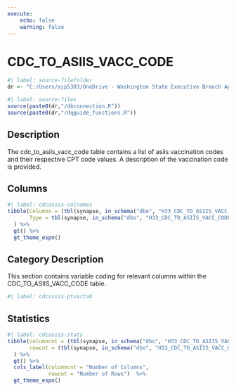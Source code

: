 ```yaml
---
execute:
    echo: false
    warning: false
---
```


# CDC_TO_ASIIS_VACC_CODE {.unnumbered}

```r
#| label: source-filefolder
dr <- "C:/Users/ajp5303/OneDrive - Washington State Executive Branch Agencies/source_scripts"
```

```r
#| label: source-files
source(paste0(dr,"/dbconnection.R"))
source(paste0(dr,"/dqguide_functions.R"))
```

## Description

The cdc_to_asiis_vacc_code table contains a list of asiis vaccination codes and their respective CPT code values. A description of the vaccination code is provided.


## Columns

```r
#| label: cdcassis-colnames
tibble(Columns = (tbl(synapse, in_schema("dbo", "H33_CDC_TO_ASIIS_VACC_CODE")) %>% colnames()),
       Type = tbl(synapse, in_schema("dbo", "H33_CDC_TO_ASIIS_VACC_CODE")) %>% head(1) %>% as_tibble() %>% sapply(class)
  ) %>%
  gt() %>%
  gt_theme_espn()
```

## Category Description

This section contains variable coding for relevant columns within the CDC_TO_ASIIS_VACC_CODE table.

```r
#| label: cdcassis-ptvartab

```

## Statistics

```r
#| label: cdcassis-stats
tibble(columncnt = (tbl(synapse, in_schema("dbo", "H33_CDC_TO_ASIIS_VACC_CODE")) %>% ncol()),
       rowcnt = (tbl(synapse, in_schema("dbo", "H33_CDC_TO_ASIIS_VACC_CODE"))) %>% nrow2()
  ) %>%
  gt() %>%
  cols_label(columncnt = "Number of Columns",
             rowcnt = "Number of Rows")  %>%
  gt_theme_espn()
```
